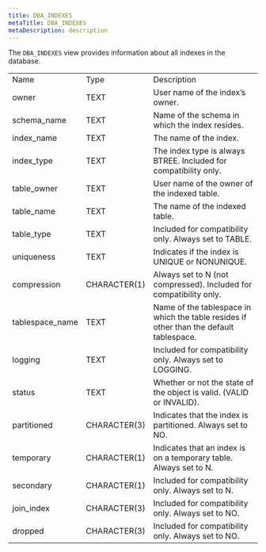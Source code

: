 ```yaml
---
title: DBA_INDEXES
metaTitle: DBA_INDEXES
metaDescription: description
---
```


The `DBA_INDEXES` view provides information about all indexes in the
database.

|                  |              |                                                                                         |
| ---------------- | ------------ | --------------------------------------------------------------------------------------- |
| Name             | Type         | Description                                                                             |
| owner            | TEXT         | User name of the index’s owner.                                                         |
| schema\_name     | TEXT         | Name of the schema in which the index resides.                                          |
| index\_name      | TEXT         | The name of the index.                                                                  |
| index\_type      | TEXT         | The index type is always BTREE. Included for compatibility only.                        |
| table\_owner     | TEXT         | User name of the owner of the indexed table.                                            |
| table\_name      | TEXT         | The name of the indexed table.                                                          |
| table\_type      | TEXT         | Included for compatibility only. Always set to TABLE.                                   |
| uniqueness       | TEXT         | Indicates if the index is UNIQUE or NONUNIQUE.                                          |
| compression      | CHARACTER(1) | Always set to N (not compressed). Included for compatibility only.                      |
| tablespace\_name | TEXT         | Name of the tablespace in which the table resides if other than the default tablespace. |
| logging          | TEXT         | Included for compatibility only. Always set to LOGGING.                                 |
| status           | TEXT         | Whether or not the state of the object is valid. (VALID or INVALID).                    |
| partitioned      | CHARACTER(3) | Indicates that the index is partitioned. Always set to NO.                              |
| temporary        | CHARACTER(1) | Indicates that an index is on a temporary table. Always set to N.                       |
| secondary        | CHARACTER(1) | Included for compatibility only. Always set to N.                                       |
| join\_index      | CHARACTER(3) | Included for compatibility only. Always set to NO.                                      |
| dropped          | CHARACTER(3) | Included for compatibility only. Always set to NO.                                      |
